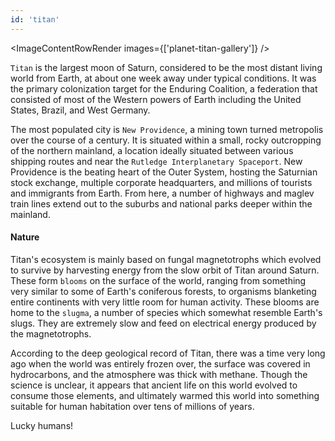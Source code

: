 ```yaml
---
id: 'titan'
---
```



<ImageContentRowRender 
  images={['planet-titan-gallery']}
/>

`Titan` is the largest moon of Saturn, considered to be the most distant living world from Earth, at about one week away under typical conditions. It was the primary colonization target for the Enduring Coalition, a federation that consisted of most of the Western powers of Earth including the United States, Brazil, and West Germany. 

The most populated city is `New Providence`, a mining town turned metropolis over the course of a century. It is situated within a small, rocky outcropping of the northern mainland, a location ideally situated between various shipping routes and near the `Rutledge Interplanetary Spaceport`. New Providence is the beating heart of the Outer System, hosting the Saturnian stock exchange, multiple corporate headquarters, and millions of tourists and immigrants from Earth. From here, a number of highways and maglev train lines extend out to the suburbs and national parks deeper within the mainland.

#### Nature

Titan's ecosystem is mainly based on fungal magnetotrophs which evolved to survive by harvesting energy from the slow orbit of Titan around Saturn. These form `blooms` on the surface of the world, ranging from something very similar to some of Earth's coniferous forests, to organisms blanketing entire continents with very little room for human activity. These blooms are home to the `slugma`, a number of species which somewhat resemble Earth's slugs. They are extremely slow and feed on electrical energy produced by the magnetotrophs.

According to the deep geological record of Titan, there was a time very long ago when the world was entirely frozen over, the surface was covered in hydrocarbons, and the atmosphere was thick with methane. Though the science is unclear, it appears that ancient life on this world evolved to consume those elements, and ultimately warmed this world into something suitable for human habitation over tens of millions of years.

Lucky humans!